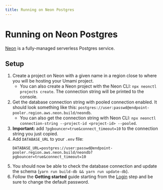```yaml
---
title: Running on Neon Postgres
---
```


# Running on Neon Postgres

[Neon](https://neon.tech/) is a fully-managed serverless Postgres service.

## Setup

1. Create a project on Neon with a given name in a region close to where you will be hosting your Umami project.
   - You can also create a Neon project with the Neon CLI: `npx neonctl projects create`. The connection string will be printed to the console.
2. Get the database connection string with pooled connection enabled. It should look something like this: `postgres://user:passwd@endpoint-pooler.region.aws.neon.build/neondb`.
   - You can also get the connection string with Neon CLI: `npx neonctl connection-string --project-id <project-id> --pooled`.
3. **Important:** add `?pgbouncer=true&connect_timeout=10` to the connection string you just copied.
4. Add `DATABASE_URL` to your `.env` file:
   ```
   DATABASE_URL=postgres://user:passwd@endpoint-pooler.region.aws.neon.build/neondb?pgbouncer=true&connect_timeout=10
   ```
5. You should now be able to check the database connection and update the schema (`yarn run build-db && yarn run update-db`).
6. Follow the **Getting started** guide starting from the [Login](/docs/login) step and be sure to change the default password.
